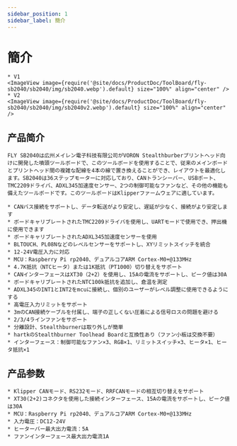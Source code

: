 ```yaml
---
sidebar_position: 1
sidebar_label: 簡介
---
```


# 簡介

    * V1
    <ImageView image={require('@site/docs/ProductDoc/ToolBoard/fly-sb2040/sb2040/img/sb2040.webp').default} size="100%" align="center" />
    * V2
    <ImageView image={require('@site/docs/ProductDoc/ToolBoard/fly-sb2040/sb2040/img/sb2040v2.webp').default} size="100%" align="center" />


## 产品简介

    FLY SB2040は広州メイレン電子科技有限公司がVORON Stealthburberプリントヘッド向けに開発した噴頭ツールボードで、このツールボードを使用することで、従来のメインボードとプリントヘッド間の複雑な配線を4本の線で置き換えることができ、レイアウトを最適化します。SB2040は36ステップモーターに対応しており、CANトランシーバー、USBポート、TMC2209ドライバ、ADXL345加速度センサー、2つの制御可能なファンなど、その他の機能も備えたツールボードです。このツールボードはKlipperファームウェアに適しています。

    * CANバス接続をサポートし、データ転送がより安定し、遅延が少なく、接続がより安定します
    * ボードキャリブレートされたTMC2209ドライバを使用し、UARTモードで使用でき、押出機に使用できます
    * ボードキャリブレートされたADXL345加速度センサーを使用
    * BLTOUCH、PL08Nなどのレベルセンサーをサポートし、XYリミットスイッチを統合
    * 12-24V電圧入力に対応
    * MCU：Raspberry Pi rp2040、デュアルコアARM Cortex-M0+@133MHz
    * 4.7K抵抗（NTCヒータ）または1K抵抗（PT1000）切り替えをサポート
    * CANインターフェースはXT30（2+2）を使用し、15Aの電流をサポートし、ピーク値は30A
    * ボードキャリブレートされたNTC100k抵抗を追加し、倉温を測定
    * ADXL345のINT1とINT2をmcuに接続し、個別のユーザーがレベル調整に使用できるようにする
    * 高電圧入力リミットをサポート
    * 3mのCAN接続ケーブルを付属し、端子の正しくない圧着による信号ロスの問題を避ける
    * 2/3/4ラインファンをサポート
    * 分離設計、Stealthburnerは取り外しが簡単
    * hartkのStealthburner Toolhead Boardと互換性あり（ファン小板は交換不要）
    * インターフェース：制御可能なファン×3、RGB×1、リミットスイッチ×3、ヒータ×1、ヒータ抵抗×1

## 产品参数

    * Klipper CANモード、RS232モード、RRFCANモードの相互切り替えをサポート
    * XT30(2+2)コネクタを使用した接続インターフェース、15Aの電流をサポートし、ピーク値は30A
    * MCU：Raspberry Pi rp2040、デュアルコアARM Cortex-M0+@133MHz
    * 入力電圧：DC12-24V
    * ヒーターバー最大出力電流：5A
    * ファンインターフェース最大出力電流1A